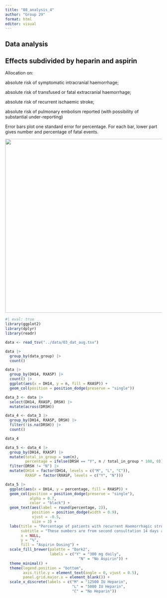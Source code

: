 ```yaml
---
title: "08_analysis_4"
author: "Group 29"
format: html
editor: visual
---
```


## Data analysis

## Effects subdivided by heparin and aspirin

Allocation on:

absolute risk of symptomatic intracranial haemorrhage;

absolute risk of transfused or fatal extracranial haemorrhage;

absolute risk of recurrent ischaemic stroke;

absolute risk of pulmonary embolism reported (with possibility of substantial under-reporting)

Error bars plot one standard error for percentage. For each bar, lower part gives number and percentage of fatal events.

![](images/clipboard-3768980609.png){width="557"}

```r
#| eval: true
library(ggplot2)
library(dplyr)
library(readr)
```

```r
data <- read_tsv("../data/03_dat_aug.tsv")
```

```r
data |> 
  group_by(data_group) |> 
  count()
```

```r
data |> 
  group_by(DH14, RXASP) |> 
  count() |> 
  ggplot(aes(x = DH14, y = n, fill = RXASP)) +
  geom_col(position = position_dodge(preserve = "single"))
```

```r
data_3 <- data |> 
  select(DH14, RXASP, DRSH) |> 
  mutate(across(DRSH))
```

```r
data_4 <- data_3 |> 
  group_by(DH14, RXASP, DRSH) |> 
  filter(!is.na(DRSH)) |> 
  count()

data_4
```

```r
data_5 <- data_4 |> 
  group_by(DH14, RXASP) |> 
  mutate(total_in_group = sum(n),
         percentage = ifelse(DRSH == "Y", n / total_in_group * 100, 0)) |> 
  filter(DRSH != "N") |> 
  mutate(DH14 = factor(DH14, levels = c("M", "L", "C")),
         RXASP = factor(RXASP, levels = c("Y", "N")))
```

```r
data_5 |>   
  ggplot(aes(x = DH14, y = percentage, fill = RXASP)) +
  geom_col(position = position_dodge(preserve = "single"),
           alpha = 0.7,
           color = "black") +
  geom_text(aes(label = round(percentage, 2)),
            position = position_dodge(width = 0.9),
            vjust = -0.5,
            size = 3) +
  labs(title = "Percentage of patients with recurrent Haemorrhagic stroke after 14 days",
       subtitle = "These numbers are from second consultation 14 days after randomisation",
       x = NULL,
       y = "%",
       fill = "Aspirin Dosing") +
  scale_fill_brewer(palette = "Dark2",
                    labels = c("Y" = "300 mg daily",
                                 "N" = "No Aspirin")) +
  theme_minimal() +
  theme(legend.position = "bottom",
        axis.title.y = element_text(angle = 0, vjust = 0.5),
        panel.grid.major.x = element_blank()) +
  scale_x_discrete(labels = c("M" = "12500 IU Heparin",
                              "L" = "5000 IU Heparin",
                              "C" = "No Heparin"))
```
